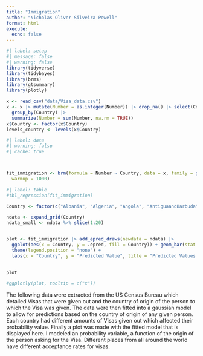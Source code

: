 ```yaml
---
title: "Immigration"
author: "Nicholas Oliver Silveira Powell"
format: html
execute: 
  echo: false
---
```


```r
#| label: setup
#| message: false
#| warning: false
library(tidyverse)
library(tidybayes)
library(brms)
library(gtsummary)
library(plotly)

x <- read_csv("data/Visa_data.csv")
x <- x |> mutate(Number = as.integer(Number)) |> drop_na() |> select(Country, Number) |> 
  group_by(Country) |> 
  summarize(Number = sum(Number, na.rm = TRUE)) 
x$Country <- factor(x$Country)
levels_country <- levels(x$Country)

```

```r
#| label: data
#| warning: false
#| cache: true



fit_immigration <- brm(formula = Number ~ Country, data = x, family = gaussian(), silent = 2, refresh = 0, seed = 2, iter = 3000,  # Increase the number of iterations
  warmup = 1000)
```

```r
#| label: table
#tbl_regression(fit_immigration)

```

```r

Country <- factor(c("Albania", "Algeria", "Angola", "AntiguaandBarbuda", "Argentina", "Armenia", "Aruba", "Australia", "Austria", "Azerbaijan", "Bahamas", "Bahrain", "Bangladesh", "Barbados", "Belarus", "Belgium", "Belize", "Benin", "Bermuda", "Bhutan", "Bolivia", "BosniaandHerzegovina", "Botswana", "Brazil", "BritishVirginIslands", "Bulgaria", "BurkinaFaso", "Burma", "Burundi", "CaboVerde", "Cambodia", "Cameroon", "Canada", "CaymanIslands", "CentralAfricanRepublic", "Chad", "Chile", "ChinaMMainland", "ChinaMTaiwan", "Colombia", "Comoros", "Congo", "CostaRica", "CotedIvoire", "Croatia", "Cuba", "Curacao", "Cyprus", "CzechRepublic", "Denmark", "Djibouti", "Dominica", "DominicanRepublic", "Ecuador", "Egypt", "ElSalvador", "EquatorialGuinea", "Eritrea", "Estonia", "Ethiopia", "Fiji", "Finland", "France", "Gabon", "GambiaThe", "Georgia", "Germany", "Ghana", "GreatBritainandNorthernIreland", "Greece", "Grenada", "Guatemala", "Guinea", "GuineaMBissau", "Guyana", "Haiti", "Honduras", "HongKong", "Hungary", "Iceland", "India", "Indonesia", "Iran", "Iraq", "Ireland", "Israel", "Italy", "Jamaica", "Japan", "Jordan", "Kazakhstan", "Kenya", "KoreaSouth", "Kosovo", "Kuwait", "Kyrgyzstan", "Laos", "Latvia", "Lebanon", "Liberia", "Libya", "Lithuania", "Luxembourg", "Macau", "Macedonia", "Malawi", "Malaysia", "Mali", "Malta", "Mauritania", "Mauritius", "Mexico", "Moldova", "Mongolia", "Montenegro", "Morocco", "Mozambique", "Namibia", "Nepal", "Netherlands", "NewZealand", "Nicaragua", "Niger", "Nigeria", "Norway", "Oman", "Pakistan", "Panama", "Paraguay", "Peru", "Philippines", "Poland", "Portugal", "Qatar", "Romania", "Russia", "Rwanda", "SaintKittsandNevis", "SaintLucia", "SaintMartin", "SaintVincentandtheGrenadines", "Samoa", "SaudiArabia", "Senegal", "Serbia", "SierraLeone", "Singapore", "SintMaarten", "Slovakia", "Somalia", "SouthAfrica", "SouthSudan", "Spain", "SriLanka", "Sudan", "Suriname", "Sweden", "Switzerland", "Syria", "Tajikistan", "Tanzania", "Thailand", "Togo", "Tonga", "TrinidadandTobago", "Tunisia", "Turkey", "Turkmenistan", "Uganda", "Ukraine", "UnitedArabEmirates", "Uruguay", "Uzbekistan", "Venezuela", "Vietnam", "Yemen", "Zambia", "Zimbabwe"), levels = levels_country)

ndata <- expand_grid(Country)
ndata_small <- ndata %>% slice(1:20) 


plot <- fit_immigration |> add_epred_draws(newdata = ndata) |>
  ggplot(aes(x = Country, y = .epred, fill = Country)) + geom_bar(stat = "identity", position = "dodge")+ 
  theme(legend.position = "none") +  
  labs(x = "Country", y = "Predicted Value", title = "Predicted Values by Country") 
  

plot

#ggplotly(plot, tooltip = c("x")) 
```


The following data were extracted from the US Census Bureau which detailed Visas that were given out and the country of origin of the person to which the Visa was given. The data were then fitted into a gaussian model to allow for predictions based on the country of origin of any given person. Each country had different amounts of Visas given out which affected their probability value. Finally a plot was made with the fitted model that is displayed here. I modeled an probability variable, a function of the origin of the person asking for the Visa. Different places from all around the world have different acceptance rates for visas.
